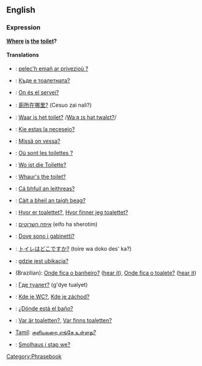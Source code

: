 ==English==
===Expression===
'''[[Where]] [[is]] [[the]] [[toilet]]?'''

====Translations====
*{{br}}: [[pelec'h emañ ar privezioù ?]]
*{{bg}}: [[Къде е тоалетната?]]
*{{ca}}: [[On és el servei?]]
*{{zh}}: [[廁所在哪里?]] (Cesuo zai nali?)
*{{nl}}: [[Waar is het toilet?]] /[[media:Waar_is_het_toilet.ogg|Waːʀ ɪs hət twalɛt?]]/
*{{eo}}: [[Kie estas la necesejo?]]
*{{fi}}: [[Missä on vessa?]]
*{{fr}}: [[Où sont les toilettes ?]]
*{{de}}: [[Wo ist die Toilette?]]
*{{Sco}}: [[Whaur's the toilet?]]
*{{ga}}: [[Cá bhfuil an leithreas?]]
*{{gd}}: [[Càit a bheil an taigh beag?]]
*{{no}}: [[Hvor er toalettet?]], [[Hvor finner jeg toalettet?]]
*{{he}}: [[איפה השרוטים]] (eifo ha sherotim)
*{{it}}: [[Dove sono i gabinetti?]]
*{{ja}}: [[トイレはどこですか?]] (toire wa doko des' ka?)
*{{pl}}: [[gdzie jest ubikacja?]]
*{{pt}} (Brazilian): [[Onde fica o banheiro?]] ([[Media:Onde fica o banheiro.ogg|hear it]]), [[Onde fica o toalete?]] ([[Media:Onde fica o toalete.ogg|hear it]])
*{{ru}}: [[Где туалет?]] (g'dye tualyet)
*{{sk}}: [[Kde je WC?]], [[Kde je záchod?]]
*{{es}}: [[¿Dónde está el baño?]]
*{{sv}}: [[Var är toaletten?]], [[Var finns toaletten?]]
*[[Tamil]]: [[குளியலறை எங்கே உள்ளது?]]
*{{tpi}}: [[Smolhaus i stap we?]]
 
[[Category:Phrasebook]]